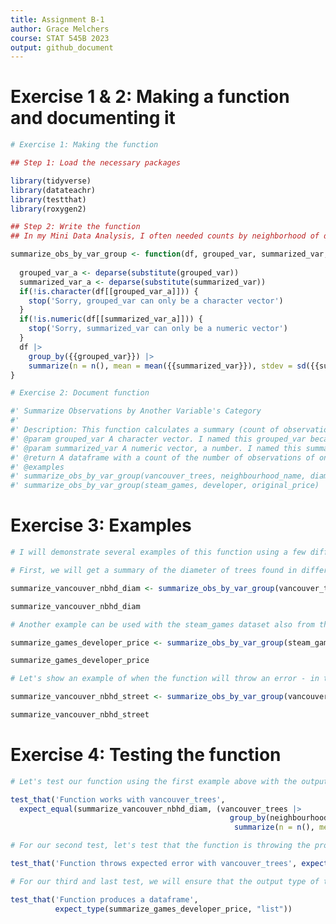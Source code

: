 ```yaml
---
title: Assignment B-1
author: Grace Melchers
course: STAT 545B 2023
output: github_document
---
```


# Exercise 1 & 2: Making a function and documenting it

```r
# Exercise 1: Making the function

## Step 1: Load the necessary packages

library(tidyverse)
library(datateachr)
library(testthat)
library(roxygen2)

## Step 2: Write the function
## In my Mini Data Analysis, I often needed counts by neighborhood of different observations and also their values, for example the number of trees in one neighborhood or the mean, standard deviation and range of values for diameter within a certain neighborhood. I will create a function that allows me to instantly calculate all of these values within a grouped categorical variable for a numeric variable.

summarize_obs_by_var_group <- function(df, grouped_var, summarized_var, na.rm = TRUE) {
  
  grouped_var_a <- deparse(substitute(grouped_var))
  summarized_var_a <- deparse(substitute(summarized_var))
  if(!is.character(df[[grouped_var_a]])) {
    stop('Sorry, grouped_var can only be a character vector')
  }
  if(!is.numeric(df[[summarized_var_a]])) {
    stop('Sorry, summarized_var can only be a numeric vector')
  }
  df |>
    group_by({{grouped_var}}) |>
    summarize(n = n(), mean = mean({{summarized_var}}), stdev = sd({{summarized_var}}), range = (max({{summarized_var}}) - min({{summarized_var}})))
}

# Exercise 2: Document function

#' Summarize Observations by Another Variable's Category
#' 
#' Description: This function calculates a summary (count of observations, mean, standard deviation, range of values) of the observations for a specific variable by each group in that variable.
#' @param grouped_var A character vector. I named this grouped_var because this is the variable that the function will use the group_by function with to group observations by the different categories within that variable.
#' @param summarized_var A numeric vector, a number. I named this summarized_var because this is the variable that the function will summarize with a count of it's observations, it's mean, standard deviation and range, based on the grouped categories of the grouped_var variable.
#' @return A dataframe with a count of the number of observations of one variable grouped by the categories of another variable.
#' @examples
#' summarize_obs_by_var_group(vancouver_trees, neighbourhood_name, diameter)
#' summarize_obs_by_var_group(steam_games, developer, original_price)

```

# Exercise 3: Examples

```r

# I will demonstrate several examples of this function using a few different datasets.

# First, we will get a summary of the diameter of trees found in different neighbourhoods in the City of Vancouver using the vancouver_trees dataset from datateachr. I worked with this dataset for the MDA and questions like this one are what prompted me to create this function.

summarize_vancouver_nbhd_diam <- summarize_obs_by_var_group(vancouver_trees, neighbourhood_name, diameter)

summarize_vancouver_nbhd_diam

# Another example can be used with the steam_games dataset also from the datateachr package. Here, we will get the summary stats for original price of games grouped by developer.

summarize_games_developer_price <- summarize_obs_by_var_group(steam_games, developer, original_price)

summarize_games_developer_price

# Let's show an example of when the function will throw an error - in this case, we will use the vancouver_trees dataset again to show how if we input a variable consisting of character vectors as the summarized_var, it will provide an error message and won't work. We will use neighbourhood_name as the grouped_var and std_street as the summarized_var, which is a character vector, not a numerical one.

summarize_vancouver_nbhd_street <- summarize_obs_by_var_group(vancouver_trees, neighbourhood_name, std_street)

summarize_vancouver_nbhd_street

```

# Exercise 4: Testing the function

```r

# Let's test our function using the first example above with the output of summarize_vancouver_nbhd_diam. This should work properly, so let's use the testthat package to determine if this is the case.

test_that('Function works with vancouver_trees',
  expect_equal(summarize_vancouver_nbhd_diam, (vancouver_trees |>
                                                 group_by(neighbourhood_name) |>
                                                  summarize(n = n(), mean = mean(diameter), stdev = sd(diameter), range = (max(diameter) - min(diameter))))))

# For our second test, let's test that the function is throwing the proper error in the proper scenario - in this case, when we try to input a variable with a character vector as the summarized_var using the vancouver_trees dataset again.

test_that('Function throws expected error with vancouver_trees', expect_error(summarize_obs_by_var_group(vancouver_trees, neighbourhood_name, std_street), 'Sorry, summarized_var can only be a numeric vector'))

# For our third and last test, we will ensure that the output type of the function matches what we expect it to be using an example from earlier that I created from the steam_games dataset, the output summarize_games_developer_price.

test_that('Function produces a dataframe',
          expect_type(summarize_games_developer_price, "list"))

```

